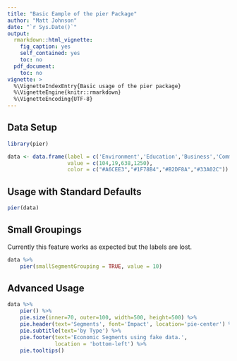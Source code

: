 ```yaml
---
title: "Basic Eample of the pier Package"
author: "Matt Johnson"
date: "`r Sys.Date()`"
output: 
  rmarkdown::html_vignette:
    fig_caption: yes
    self_contained: yes
    toc: no
  pdf_document:
    toc: no
vignette: >
  %\VignetteIndexEntry{Basic usage of the pier package}
  %\VignetteEngine{knitr::rmarkdown} 
  %\VignetteEncoding{UTF-8}
---
```




## Data Setup


```r

library(pier)

data <- data.frame(label = c('Environment','Education','Business','Community'),
                   value = c(104,19,638,1250),
                   color = c("#A6CEE3","#1F78B4","#B2DF8A","#33A02C"))

```


## Usage with Standard Defaults
```r

pier(data)

```

## Small Groupings

Currently this feature works as expected but the labels are lost. 

```r

data %>%
    pier(smallSegmentGrouping = TRUE, value = 10)

```


## Advanced Usage

```r

data %>%
    pier() %>%
    pie.size(inner=70, outer=100, width=500, height=500) %>%
    pie.header(text='Segments', font='Impact', location='pie-center') %>%
    pie.subtitle(text='by Type') %>%
    pie.footer(text='Economic Segments using fake data.',
               location = 'bottom-left') %>%
    pie.tooltips()

```


